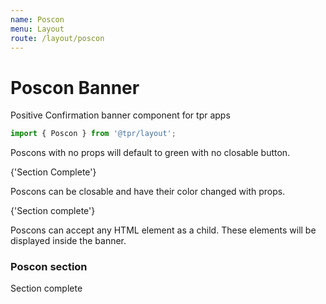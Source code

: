 ```yaml
---
name: Poscon
menu: Layout
route: /layout/poscon
---
```



# Poscon Banner

Positive Confirmation banner component for tpr apps

```js
import { Poscon } from '@tpr/layout';
```

Poscons with no props will default to green with no closable button.

<Playground>
	<Poscon>{'Section Complete'}</Poscon>
</Playground>

Poscons can be closable and have their color changed with props.

<Playground>
	<Poscon color={'warning.1'} enableClose={true}>
		{'Section complete'}
	</Poscon>
</Playground>

Poscons can accept any HTML element as a child. These elements will be displayed inside the banner.

<Playground>
	<Poscon enableClose={true}>
		<H3>Poscon section</H3>
		<P>Section complete</P>
	</Poscon>
</Playground>
